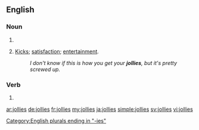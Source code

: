 ==English==

===Noun===
{{head|en|plural}}

# {{plural of|jolly|lang=en}}
# {{context|slang|lang=en}} [[kicks|Kicks]]; [[satisfaction]]; [[entertainment]].
#: ''I don't know if this is how you get your '''jollies''', but it's pretty screwed up.''

===Verb===
{{head|en|verb form}}

# {{en-third-person singular of|jolly}}

[[Category:English plurals ending in "-ies"]]

[[ar:jollies]]
[[de:jollies]]
[[fr:jollies]]
[[my:jollies]]
[[ja:jollies]]
[[simple:jollies]]
[[sv:jollies]]
[[vi:jollies]]